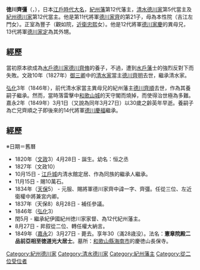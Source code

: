 {{Infobox officeholder
| name               = 德川齊彊
| image              = 
| caption            = 

| office            =  [[紀州藩|紀州藩]]藩主
| term_start        = 1846年
| term_end          = 1849年
|predecessor        = [[德川齊順|德川齊順]]
| successor         = [[德川慶福|德川慶福]]

| birth_name         = 	
| birth_date         = {{birth date|1820|6|8}}<br>（[[文政|文政]]3年4月28日）
| birth_place        = 
| death_date         = {{death date and age|1849|3|24|1820|6|8}}<br>（[[嘉永_(日本)|嘉永]]2年3月1日）
| death_place        = 
| module             = {{日本武士|child=yes
|時代=[[江戶時代|江戶時代]]後期（[[幕末|幕末]]）
|改名=恒之丞、齊彊
|戒名=憲章院殿二品前亞相至徳道光大居士
|墓所=[[長保寺|長保寺]]
|官位=[[從三位|從三位]][[近衛府|左近衛權中將]]兼[[宮內卿|宮內卿]]、[[參議|參議]]<br />[[從二位|從二位]]、[[大納言|權大納言]]
|藩=[[紀伊國|紀伊國]][[紀州藩|紀州藩]]主
|氏族=[[清水德川家|清水德川家]]→[[紀伊德川家|紀伊德川家]]
|父=[[德川家齊|德川家齊]]
|母=[[本性院|本性院]]
|正室=[[觀如院|觀如院]]（[[近衛忠熙|近衛忠熙]]女）
|兄=家慶、敦之助、齊順、齊明、齊莊、齊眾、齊民、齊溫、齊良 等人
|弟=齊善、齊裕、齊宣 等人
|子= 龍千代、辰次郎、延姬、玽姬、鎤姬、秋姬
|養子='''''[[德川家茂|慶福]]'''''
|養女=利姬（淺野慶熾室）
 }}
}}
'''徳川齊彊'''（{{jpn|j=徳川 斉彊|hg=とくがわ なりかつ|rm=Tokugawa Narikatsu}}，{{bd|1820年|6月8日|1849年|3月24日|}}），日本[[江戶時代|江戶時代]][[大名_(稱謂)|大名]]，[[紀州藩|紀州藩]]第12代藩主，[[清水德川家|清水德川家]]第5代當主及[[紀州德川家|紀州德川家]]第12代當主。他是第11代將軍[[德川家齊|德川家齊]]的第21子，母為本性院（吉江左門女）。正室為豐子（觀如院，[[近衛忠熙|近衛忠熙]]女）。他是12代將軍[[德川家慶|德川家慶]]的異母兄，13代將軍[[德川家定|德川家定]]為其外甥。

==經歷==
當初原本欲成為[[水戶德川家|水戶德川家]][[德川齊脩|德川齊脩]]的養子，不過，遭到[[水戶藩|水戶藩]]士的強烈反對下而失敗。文政10年（1827年）[[御三卿|御三卿]]中的[[清水家|清水家]]當主[[德川齊明|德川齊明]]去世，繼承清水家。

[[弘化|弘化]]3年（1846年），前代清水家當主異母兄的紀州藩主[[德川齊順|德川齊順]]去世，作為其養嗣子繼承。然而，當時落雷擊中[[和歌山城|和歌山城]]的天守閣而燒掉，而使得治世極為多難。嘉永2年（1849年）3月1日（又說為同年3月27日）以30歲之齡英年早逝。養嗣子為亡兄齊順之子即後來的14代將軍[[德川慶福|德川慶福]]繼承。

==經歷==
※日期＝舊曆

*1820年（[[文政|文政]]3）4月28日 - 誕生。幼名：恒之丞 
*1827年（文政10） 
*10月15日 - [[江戶城|江戶城]]内清水館定居、作為同族的繼承人繼承。 
*11月15日 - 賜10萬石。 
*1834年（[[天保_(日本)|天保]]5） - 元服、賜將軍德川家齊中諱一字、齊彊。任從三位、左近衛權中將兼宮内卿。 
*1837年（天保8）8月28日 - 補任參議。 
*1846年（[[弘化|弘化]]3） 
*閏5月 - 繼承紀伊國紀州徳川家家督、為12代紀州藩主。 
*8月27日 - 昇叙從二位、轉任權大納言。 
*1849年（[[嘉永_(日本)|嘉永]]2）3月27日 - 薨去。享年30（滿28歳没）。法名：'''憲章院殿二品前亞相至徳道光大居士'''。墓所：[[和歌山縣|和歌山縣]][[海南市|海南市]]的慶徳山長保寺。

{{清水德川家||第5代|1827年 - 1846年}}
{{紀州德川家||1846年 - 1849年|第12代}}
{{紀州藩主|紀州德川家|第12代|1846年 - 1849年}}

[[Category:紀州德川家|Category:紀州德川家]]
[[Category:清水德川家|Category:清水德川家]]
[[Category:紀州藩主|Category:紀州藩主]]
[[Category:從二位受位者|Category:從二位受位者]]
